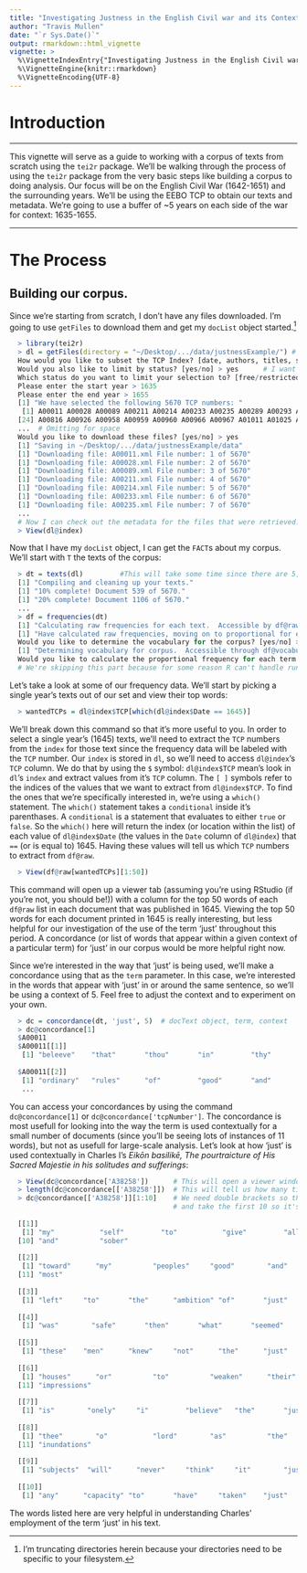 ```yaml
---
title: "Investigating Justness in the English Civil war and its Contexts Using `tei2r`"
author: "Travis Mullen"
date: "`r Sys.Date()`"
output: rmarkdown::html_vignette
vignette: >
  %\VignetteIndexEntry{"Investigating Justness in the English Civil war and its Contexts Using `tei2r`"}
  %\VignetteEngine{knitr::rmarkdown}
  %\VignetteEncoding{UTF-8}
---
```

# Introduction
***

This vignette will serve as a guide to working with a corpus of texts from scratch using the `tei2r` package.  We'll be walking through the process of using the `tei2r` package from the very basic steps like building a corpus to doing analysis.  Our focus will be on the English Civil War (1642-1651) and the surrounding years.  We'll be using the EEBO TCP to obtain our texts and metadata.  We're going to use a buffer of ~5 years on each side of the war for context: 1635-1655.

***
# The Process

## Building our corpus.
Since we're starting from scratch, I don't have any files downloaded. I'm going to use `getFiles` to download them and get my `docList` object started.^[I'm truncating directories herein because your directories need to be specific to your filesystem.]

```r
  > library(tei2r)
  > dl = getFiles(directory = "~/Desktop/.../data/justnessExample/") # Takes some time to load as it must read in whole TCP metadata
  How would you like to subset the TCP Index? [date, authors, titles, status, subject] > date
  Would you also like to limit by status? [yes/no] > yes      # I want to limit the status because I can only download free files.
  Which status do you want to limit your selection to? [free/restricted] > free
  Please enter the start year > 1635
  Please enter the end year > 1655
  [1] "We have selected the following 5670 TCP numbers: "
   [1] A00011 A00028 A00089 A00211 A00214 A00233 A00235 A00289 A00293 A00395 A00426 A00459 A00475 A00478 A00510 A00519 A00573 A00586 A00604 A00695 A00737 A00749 A00761
  [24] A00816 A00926 A00958 A00959 A00960 A00966 A00967 A01011 A01025 A01038 A01039 A01049 A01052 A01059 A01084 A01089 A01108 A01139 A01158 A01210 A01234 A01253 A01342
  ...  # Omitting for space
  Would you like to download these files? [yes/no] > yes
  [1] "Saving in ~/Desktop/.../data/justnessExample/data"
  [1] "Downloading file: A00011.xml File number: 1 of 5670"
  [1] "Downloading file: A00028.xml File number: 2 of 5670"
  [1] "Downloading file: A00089.xml File number: 3 of 5670"
  [1] "Downloading file: A00211.xml File number: 4 of 5670"
  [1] "Downloading file: A00214.xml File number: 5 of 5670"
  [1] "Downloading file: A00233.xml File number: 6 of 5670"
  [1] "Downloading file: A00235.xml File number: 7 of 5670"
  ...
  # Now I can check out the metadata for the files that were retrieved:
  > View(dl@index)
```
Now that I have my `docList` object, I can get the `FACT`s about my corpus.  We'll start with `T` the texts of the corpus:

```r
  > dt = texts(dl)         #This will take some time since there are 5,670.
  [1] "Compiling and cleaning up your texts."
  [1] "10% complete! Document 539 of 5670."
  [1] "20% complete! Document 1106 of 5670."
  ...
  > df = frequencies(dt)
  [1] "Calculating raw frequencies for each text.  Accessible by df@raw"
  [1] "Have calculated raw frequencies, moving on to proportional for each term in each text. Accessible by df@proportional."
  Would you like to determine the vocabulary for the corpus? [yes/no] > yes
  [1] "Determining vocabulary for corpus.  Accessible through df@vocabulary."
  Would you like to calculate the proportional frequency for each term across the corpus? (This may take quite some time) [yes/no] > No
  # We're skipping this part because for some reason R can't handle running this for a corpus this large.
```

Let's take a look at some of our frequency data.  We'll start by picking a single year's texts out of our set and view their top words:

```r
  > wantedTCPs = dl@index$TCP[which(dl@index$Date == 1645)]
```
We'll break down this command so that it's more useful to you.  In order to select a single year's (1645) texts, we'll need to extract the `TCP` numbers from the `index` for those text since the frequency data will be labeled with the `TCP` number.  Our `index` is stored in `dl`, so we'll need to access `dl@index`'s `TCP` column.  We do that by using the `$` symbol: `dl@index$TCP` mean's look in `dl`'s `index` and extract values from it's `TCP` column.  The `[ ]` symbols refer to the indices of the values that we want to extract from `dl@index$TCP`.  To find the ones that we're specifically interested in, we're using a `which()` statement.  The `which()` statement takes a `conditional` inside it's parenthases. A `conditional` is a statement that evaluates to either `true` or `false`.  So the `which()` here will return the index (or location within the list) of each value of `dl@index$Date` (the values in the `Date` column of `dl@index`) that `==` (or is equal to) 1645.  Having these values will tell us which `TCP` numbers to extract from `df@raw`.

```r
  > View(df@raw[wantedTCPs][1:50])
```

This command will open up a viewer tab (assuming you're using RStudio (if you're not, you should be!)) with a column for the top 50 words of each `df@raw` list in each document that was published in 1645.   Viewing the top 50 words for each document printed in 1645 is really interesting, but less helpful for our investigation of the use of the term 'just' throughout this period.  A concordance (or list of words that appear within a given context of a particular term) for 'just' in our corpus would be more helpful right now.

Since we're interested in the way that 'just' is being used, we'll make a concordance using that as the `term` parameter.  In this case, we're interested in the words that appear with 'just' in or around the same sentence, so we'll be using a context of 5.  Feel free to adjust the context and to experiment on your own.

```r
  > dc = concordance(dt, 'just', 5)  # docText object, term, context
  > dc@concordance[1]
  $A00011
  $A00011[[1]]
   [1] "beleeve"    "that"       "thou"       "in"         "thy"        "just"       "judgement"  "restrained" "and"        "withheld"   "from"      
  
  $A00011[[2]]
   [1] "ordinary"   "rules"      "of"         "good"       "and"        "just"       "government" "of"         "the"        "subject"    "the" 
   ...
```

You can access your concordances by using the command `dc@concordance[1]` or `dc@concordance['tcpNumber']`.  The concordance is most usefull for looking into the way the term is used contextually for a small number of documents (since you'll be seeing lots of instances of 11 words), but not as usefull for large-scale analysis.  Let's look at how 'just' is used contextually in Charles I's _Eikōn basilikē, The pourtraicture of His Sacred Majestie in his solitudes and sufferings_:

```r
  > View(dc@concordance['A38258'])      # This will open a viewer window that you can use to view the whole list.
  > length(dc@concordance[['A38258']])  # This will tell us how many times 'just' appears in the text.
  > dc@concordance[['A38258']][1:10]    # We need double brackets so that we can access the interior values of the list
                                        # and take the first 10 so it's more maneagable to view in the console.
                                        
  [[1]]
   [1] "my"           "self"         "to"           "give"         "all"          "just"         "satisfaction" "to"           "modest"      
  [10] "and"          "sober"       
  
  [[2]]
   [1] "toward"      "my"          "peoples"     "good"        "and"         "just"        "contentment" "pleased"     "my"          "self"       
  [11] "most"       
  
  [[3]]
   [1] "left"     "to"       "the"      "ambition" "of"       "just"     "monarchs" "as"       "their"    "greatest" "honour"  
  
  [[4]]
   [1] "was"        "safe"       "then"       "what"       "seemed"     "just"       "preferring" "the"        "outward"    "peace"      "of"        
  
  [[5]]
   [1] "these"    "men"      "knew"     "not"      "the"      "just"     "motives"  "and"      "pregnant" "grounds"  "with"    
  
  [[6]]
   [1] "houses"      "or"          "to"          "weaken"      "their"       "just"        "authority"   "by"          "any"         "violent"    
  [11] "impressions"
  
  [[7]]
   [1] "is"        "onely"     "i"         "believe"   "the"       "just"      "avenger"   "of"        "all"       "disorders" "will"     
  
  [[8]]
   [1] "thee"        "o"           "lord"        "as"          "the"         "just"        "cause"       "of"          "these"       "popular"    
  [11] "inundations"
  
  [[9]]
   [1] "subjects"  "will"      "never"     "think"     "it"        "just"      "or"        "fit"       "that"      "my"        "condition"
  
  [[10]]
   [1] "any"      "capacity" "to"       "have"     "taken"    "just"     "revenge"  "in"       "an"       "hostile"  "and"
```

The words listed here are very helpful in understanding Charles' employment of the term 'just' in his text.

